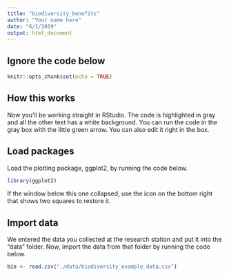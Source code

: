 ```yaml
---
title: "biodiversity_benefits"
author: "Your name here"
date: "6/1/2019"
output: html_document
---
```


## Ignore the code below

```r
knitr::opts_chunk$set(echo = TRUE)
```

## How this works

Now you'll be working straight in RStudio. The code is highlighted in gray and all the other text has a white background. You can run the code in the gray box with the little green arrow. You can also edit it right in the box.

## Load packages

Load the plotting package, ggplot2, by running the code below.

```r
library(ggplot2)
```

If the window below this one collapsed, use the icon on the bottom right that shows two squares to restore it.

## Import data

We entered the data you collected at the research station and put it into the "data" folder. Now, import the data from that folder by running the code below. 

```r
bio <- read.csv("./data/biodiversity_example_data.csv")
```
